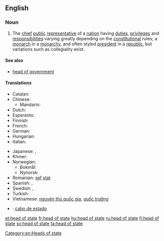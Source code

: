 ==English==

===Noun===
{{wikipedia}}
{{en-noun|sg=[[head]] [[of]] [[state]]|pl=heads of state}}

# The [[chief]] [[public]] [[representative]] of a [[nation]] having [[duties]], [[privilege]]s and [[responsibilities]] varying greatly depending on the [[constitution]]al rules; a [[monarch]] in a [[monarchy]], and often styled [[president]] in a [[republic]], but variations such as collegiality exist.

====See also====
* [[head of government]]

====Translations====
{{trans-top|the chief public representative of a nation}}
* Catalan: {{t-|ca|cap d'estat|m}}
* Chinese:
** Mandarin: {{t-|cmn|元首|tr=yuánshǒu|sc=Hani}}
* Dutch: {{t+|nl|staatshoofd|n}}
* Esperanto: {{t-|eo|ŝtatestro}}
* Finnish: {{t+|fi|valtionpäämies}}
* French: {{t-|fr|chef d'état|m}}
* German: {{t+|de|Staatsoberhaupt|n}}
* Hungarian: {{t+|hu|államfő}}
* Italian: {{t+|it|capo di stato}}
{{trans-mid}}
* Japanese: {{t-|ja|国家元首|tr=kokkagenshu}}, {{t+|ja|元首|tr=genshu}}
* Khmer: {{t-|km|ប្រមុខរដ្ឋ|sc=Khmr|tr=prɑmuk roat}}
* Norwegian:
** Bokmål: {{t-|no|statsoverhode|n}}
** Nynorsk: {{t-|nn|statsoverhovud|n|xs=Norwegian Nynorsk}}
* Romanian: [[șef]] {{l|ro|de}} [[stat]] {{m}}
* Spanish: {{t-|es|jefe de Estado|m}}, {{t-|es|mandatario|m}}
* Swedish: {{t+|sv|statschef|c}}, {{t+|sv|statsöverhuvud|n}}
* Turkish: {{t|tr|devlet başkanı}}
* Vietnamese: [[nguyên thủ quốc gia]], [[quốc trưởng]]
{{trans-bottom}}

{{checktrans-top}}
* {{ttbc|es}}: [[cabo de estado]] {{m}}
{{trans-bottom}}

[[Category:en:Heads of state]]

[[et:head of state]]
[[fr:head of state]]
[[hu:head of state]]
[[ru:head of state]]
[[fi:head of state]]
[[sv:head of state]]
[[ta:head of state]]